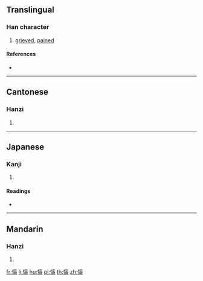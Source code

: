 {{character info/new}}
==Translingual==

===Han character===
{{Han char|rn=61|rad=心|as=14|sn=17|four=94041|canj=PGNI|ids=⿰忄壽}}

# [[grieved]], [[pained]]

====References====
* {{Han ref|kx=0407.020|dkj=11386|dj=0747.420|hdz=42364.080|uh=61E4|ud=25060|bh=ECE5|bd=60645}}

----

==Cantonese==

===Hanzi===
{{yue-hanzi|jyut=[[cau4]]|y=chau4}}

# {{defn|lang=yue|sort=心14}}

----

==Japanese==

===Kanji===
{{ja-kanji|grade=|rs=心14}}

# {{defn|lang=ja|sort=心14}}

====Readings====
* {{ja-readings|on=[[ちゅう]] (chū), [[じう]] (jiu), [[たう]] (tau), [[とう]] (tō)|kun=[[ほがらか]] (hogaraka), [[うれえる]] (ureeru)}}

----

==Mandarin==

===Hanzi===
{{cmn-hanzi|pin=[[chóu]] ([[chou2]])|wg=ch'ou<sup>2</sup>}}

# {{defn|lang=cmn|sort=心14}}

[[fr:懤]]
[[li:懤]]
[[hu:懤]]
[[pl:懤]]
[[th:懤]]
[[zh:懤]]